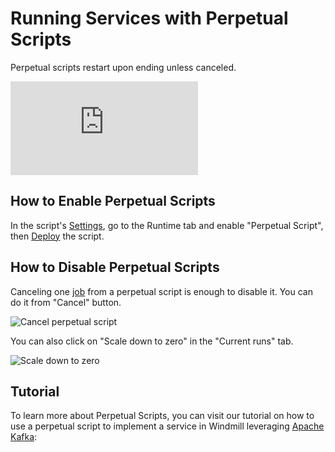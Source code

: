 
# Running Services with Perpetual Scripts

Perpetual scripts restart upon ending unless canceled.

<iframe
	style={{ aspectRatio: '16/9' }}
	src="https://www.youtube.com/embed/5uw3JWiIFp0?vq=hd1080"
	title="Perpetual Scripts"
	frameBorder="0"
	allow="accelerometer; autoplay; clipboard-write; encrypted-media; gyroscope; picture-in-picture; web-share"
	allowFullScreen
	className="border-2 rounded-xl object-cover w-full dark:border-gray-800"
></iframe>

## How to Enable Perpetual Scripts

In the script's [Settings](./settings.mdx), go to the Runtime tab and enable "Perpetual Script", then [Deploy](../core_concepts/0_draft_and_deploy/index.mdx) the script.

## How to Disable Perpetual Scripts

Canceling one [job](../core_concepts/20_jobs/index.mdx) from a perpetual script is enough to disable it. You can do it from "Cancel" button.

![Cancel perpetual script](../assets/script_editor/cancel.png "Cancel perpetual script")

You can also click on "Scale down to zero" in the "Current runs" tab.

![Scale down to zero](../assets/script_editor/scale_down_to_zero.png "Scale down to zero")

## Tutorial

To learn more about Perpetual Scripts, you can visit our tutorial on how to use a perpetual script to implement a service in Windmill leveraging [Apache Kafka](https://kafka.apache.org/):

<div class="grid grid-cols-2 gap-6 mb-4">
	<DocCard
		title="Running Services with Perpetual Scripts"
		description="Perpetual scripts restart upon ending unless canceled."
		href="/docs/script_editor/perpetual_scripts"
	/>
</div>